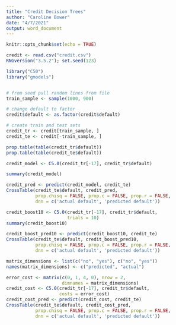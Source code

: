 ```yaml
---
title: "Credit Decision Trees"
author: "Caroline Bower"
date: "4/7/2021"
output: word_document
---
```


```r
knitr::opts_chunk$set(echo = TRUE)
```

```r
credit <- read.csv("credit.csv")
RNGversion("3.5.2"); set.seed(123)

library("C50")
library("gmodels")
```

```r

```

```r
# from seed pull random lines from file
train_sample <- sample(1000, 900)

# change default to factor
credit$default <- as.factor(credit$default)

# create train and test sets
credit_tr <- credit[train_sample, ]
credit_te <- credit[-train_sample, ]

prop.table(table(credit_tr$default))
prop.table(table(credit_te$default))

credit_model <- C5.0(credit_tr[-17], credit_tr$default)
```

```r
summary(credit_model)
```

```r
credit_pred <- predict(credit_model, credit_te)
CrossTable(credit_te$default, credit_pred,
           prop.chisq = FALSE, prop.c = FALSE, prop.r = FALSE,
           dnn = c('actual default', 'predicted default'))
```

```r
credit_boost10 <- C5.0(credit_tr[-17], credit_tr$default, 
                       trials = 10)
summary(credit_boost10)
```

```r
credit_boost_pred10 <- predict(credit_boost10, credit_te)
CrossTable(credit_te$default, credit_boost_pred10,
           prop.chisq = FALSE, prop.c = FALSE, prop.r = FALSE,
           dnn = c('actual default', 'predicted default'))
```

```r
matrix_dimensions <- list(c("no", "yes"), c("no", "yes"))
names(matrix_dimensions) <- c("predicted", "actual")

error_cost <- matrix(c(0, 1, 4, 0), nrow = 2,
                     dimnames = matrix_dimensions)
credit_cost <- C5.0(credit_tr[-17], credit_tr$default,
                    costs = error_cost)
credit_cost_pred <- predict(credit_cost, credit_te)
CrossTable(credit_te$default, credit_cost_pred,
           prop.chisq = FALSE, prop.c = FALSE, prop.r = FALSE,
           dnn = c('actual default', 'predicted default'))
```
